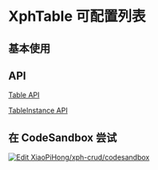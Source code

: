 
# XphTable 可配置列表

## 基本使用

<ExpandDemoWrapper rawStr={tableRaw}>
  <TableDemos.Base />
</ExpandDemoWrapper>

## API

[Table API](/docs/api/type-aliases/TXphTableProps)

[TableInstance API](/docs/api/type-aliases/TXphTableActionType)

## 在 CodeSandbox 尝试

[![Edit XiaoPiHong/xph-crud/codesandbox](https://codesandbox.io/static/img/play-codesandbox.svg)](https://codesandbox.io/p/github/XiaoPiHong/xph-crud/codesandbox?embed=1&file=%2Fexamples%2Froutes%2Findex.tsx)
